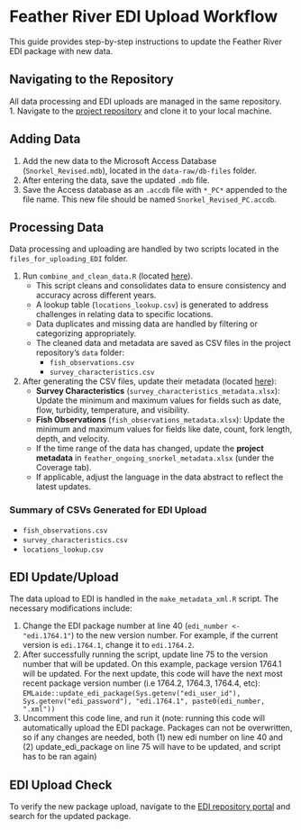 # Feather River EDI Upload Workflow

This guide provides step-by-step instructions to update the Feather River EDI package with new data.

## Navigating to the Repository
All data processing and EDI uploads are managed in the same repository.  
1. Navigate to the [project repository](https://github.com/FlowWest/edi-feather-snorkel) and clone it to your local machine.

## Adding Data
1. Add the new data to the Microsoft Access Database (`Snorkel_Revised.mdb`), located in the `data-raw/db-files` folder.
2. After entering the data, save the updated `.mdb` file.
3. Save the Access database as an `.accdb` file with `*_PC*` appended to the file name. This new file should be named `Snorkel_Revised_PC.accdb`.

## Processing Data
Data processing and uploading are handled by two scripts located in the `files_for_uploading_EDI` folder.

1. Run `combine_and_clean_data.R` (located [here](https://github.com/FlowWest/edi-feather-snorkel/tree/main/data-raw/data-prep-scripts/combine_and_clean_data.R)).
   - This script cleans and consolidates data to ensure consistency and accuracy across different years.
   - A lookup table (`locations_lookup.csv`) is generated to address challenges in relating data to specific locations.
   - Data duplicates and missing data are handled by filtering or categorizing appropriately.
   - The cleaned data and metadata are saved as CSV files in the project repository’s `data` folder:
     - `fish_observations.csv`
     - `survey_characteristics.csv`
   
2. After generating the CSV files, update their metadata (located [here](https://github.com/FlowWest/edi-feather-snorkel/tree/main/data-raw/metadata)):
   - **Survey Characteristics** (`survey_characteristics_metadata.xlsx`): Update the minimum and maximum values for fields such as date, flow, turbidity, temperature, and visibility.
   - **Fish Observations** (`fish_observations_metadata.xlsx`): Update the minimum and maximum values for fields like date, count, fork length, depth, and velocity.
   - If the time range of the data has changed, update the **project metadata** in `feather_ongoing_snorkel_metadata.xlsx` (under the Coverage tab).
   - If applicable, adjust the language in the data abstract to reflect the latest updates.

### Summary of CSVs Generated for EDI Upload
- `fish_observations.csv`
- `survey_characteristics.csv`
- `locations_lookup.csv`

## EDI Update/Upload
The data upload to EDI is handled in the `make_metadata_xml.R` script. The necessary modifications include:

1. Change the EDI package number at line 40 (`edi_number <- "edi.1764.1"`) to the new version number. For example, if the current version is `edi.1764.1`, change it to `edi.1764.2`.
2. After successfully running the script, update line 75 to the version number that will be updated. On this example, package version 1764.1 will be updated. For the next update, this code will have the next most recent package version number (i.e 1764.2, 1764.3, 1764.4, etc): `EMLaide::update_edi_package(Sys.getenv("edi_user_id"), Sys.getenv("edi_password"), "edi.1764.1", paste0(edi_number, ".xml"))`
3. Uncomment this code line, and run it (note: running this code will automatically upload the EDI package. Packages can not be overwritten, so if any changes are needed, both (1) new edi number on line 40 and (2) update_edi_package on line 75 will have to be updated, and script has to be ran again)

## EDI Upload Check
To verify the new package upload, navigate to the [EDI repository portal](https://portal.edirepository.org/nis/home.jsp) and search for the updated package.
